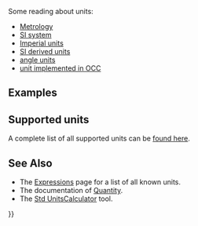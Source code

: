 <languages/>
{{TOCright}}

Some reading about units:
*[http://en.wikipedia.org/wiki/Metrology Metrology]
*[http://en.wikipedia.org/wiki/International_System_of_Units SI system]
*[http://en.wikipedia.org/wiki/Imperial_units Imperial units]
*[http://en.wikipedia.org/wiki/SI_derived_unit SI derived units]
*[http://en.wikipedia.org/wiki/Degree_%28angle%29 angle units]
*[https://github.com/3drepo/occt/blob/master/src/UnitsAPI/Units.dat unit implemented in OCC]

== Examples ==

{{Code|code=
# -- some examples of the FreeCAD unit translation system --
# make a shortcut for the examples
pq = FreeCAD.Units.parseQuantity

# 10 meters in internal numbers
pq('10 m')

# doing math
pq('3/8 in')

# combined stuff
pq('100 km/h')

# transfer to other units
pq('100 km/h')/tu('m/s')

# derived units (Ohm)
pq('m^2*kg*s^-3*A^-2')

# or
pq('(m^2*kg)/(A^2*s^3)')

# angles 
pq('2*pi rad') # full circle

# as gon
pq('2*pi rad') / tu('gon')

# more imperial
tu('1ft (3+7/16)in')

# or 
pq('1\' (3+7/16)"') # the ' we have to escape because of python

# trigonometry
pq('sin(pi)')

# Using translated units as parameters, this command will create a 50.8mm x 20mm x 10mm box
b = Part.makeBox(pq('2in'), pq('2m')/100, 10)
}}

== Supported units ==

A complete list of all supported units can be [[Expressions#Units |found here]].

== See Also ==

* The [[Expressions#Units|Expressions]] page for a list of all known units.
* The documentation of [[Quantity|Quantity]].
* The [[Std_UnitsCalculator|Std UnitsCalculator]] tool.


{{Powerdocnavi{{#translation:}}}}